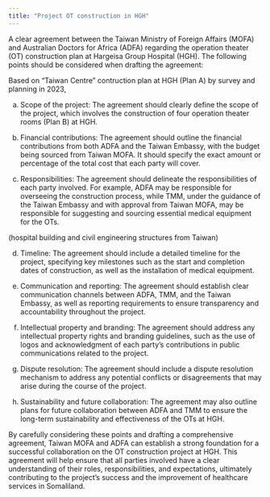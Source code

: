 ```yaml
---
title: "Project OT construction in HGH"
---
```


A clear agreement between the Taiwan Ministry of Foreign Affairs (MOFA) and Australian Doctors for Africa (ADFA) regarding the operation theater (OT) construction plan at Hargeisa Group Hospital (HGH). The following points should be considered when drafting the agreement:

Based on "Taiwan Centre" contruction plan at HGH (Plan A) by survey and planning in 2023,

a) Scope of the project: The agreement should clearly define the scope of the project, which involves the construction of four operation theater rooms (Plan B) at HGH.

b) Financial contributions: The agreement should outline the financial contributions from both ADFA and the Taiwan Embassy, with the budget being sourced from Taiwan MOFA. It should specify the exact amount or percentage of the total cost that each party will cover.

c) Responsibilities: The agreement should delineate the responsibilities of each party involved. For example, ADFA may be responsible for overseeing the construction process, while TMM, under the guidance of the Taiwan Embassy and with approval from Taiwan MOFA, may be responsible for suggesting and sourcing essential medical equipment for the OTs.

(hospital building and civil engineering structures from Taiwan)

d) Timeline: The agreement should include a detailed timeline for the project, specifying key milestones such as the start and completion dates of construction, as well as the installation of medical equipment.

e) Communication and reporting: The agreement should establish clear communication channels between ADFA, TMM, and the Taiwan Embassy, as well as reporting requirements to ensure transparency and accountability throughout the project.

f) Intellectual property and branding: The agreement should address any intellectual property rights and branding guidelines, such as the use of logos and acknowledgment of each party's contributions in public communications related to the project.

g) Dispute resolution: The agreement should include a dispute resolution mechanism to address any potential conflicts or disagreements that may arise during the course of the project.

h) Sustainability and future collaboration: The agreement may also outline plans for future collaboration between ADFA and TMM to ensure the long-term sustainability and effectiveness of the OTs at HGH.

By carefully considering these points and drafting a comprehensive agreement, Taiwan MOFA and ADFA can establish a strong foundation for a successful collaboration on the OT construction project at HGH. This agreement will help ensure that all parties involved have a clear understanding of their roles, responsibilities, and expectations, ultimately contributing to the project's success and the improvement of healthcare services in Somaliland.

